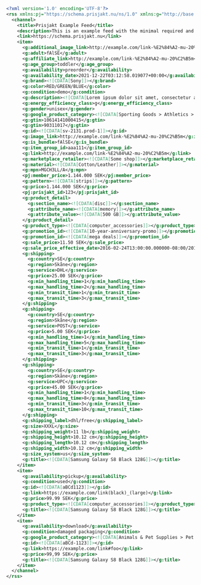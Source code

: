 ```xml
<?xml version='1.0' encoding='UTF-8'?>
<rss xmlns:pj="https://schema.prisjakt.nu/ns/1.0" xmlns:g="http://base.google.com/ns/1.0" version="3.0">
  <channel>
    <title>Prisjakt Example Feed</title>
    <description>This is an example feed with the minimal required and all accepted values</description>
    <link>https://schema.prisjakt.nu</link>
    <item>
      <g:additional_image_link>http://example.com/link-%E2%84%A2-mu-20%C2%B5m</g:additional_image_link>
      <g:adult>fAlSE</g:adult>
      <g:affiliate_link>http://example.com/link-%E2%84%A2-mu-20%C2%B5m</g:affiliate_link>
      <g:age_group>toddler</g:age_group>
      <g:availability>preorder</g:availability>
      <g:availability_date>2021-12-22T03:12:58.019077+00:00</g:availability_date>
      <g:brand><![CDATA[Sony]]></g:brand>
      <g:color>RED/GREEN/BLUE</g:color>
      <g:condition>demo</g:condition>
      <g:description><![CDATA[Lorem ipsum dolor sit amet, consectetur adipiscing elit, sed do eiusmod tempor incididunt ut labore et dolore magna aliqua. Ut enim ad minim veniam, quis nostrud exercitation ullamco laboris nisi ut aliquip ex ea commodo consequat. Duis aute irure dolor in reprehenderit in voluptate velit esse cillum dolore eu fugiat nulla pariatur.]]></g:description>
      <g:energy_efficiency_class>g</g:energy_efficiency_class>
      <g:gender>unisex</g:gender>
      <g:google_product_category><![CDATA[Sporting Goods > Athletics > Figure Skating & Hockey > Ice Skates]]></g:google_product_category>
      <g:gtin>10614141000415</g:gtin>
      <g:gtin>90311017</g:gtin>
      <g:id><![CDATA[sv-2131.prod-1]]></g:id>
      <g:image_link>http://example.com/link-%E2%84%A2-mu-20%C2%B5m</g:image_link>
      <g:is_bundle>fAlSE</g:is_bundle>
      <g:item_group_id>aaa111</g:item_group_id>
      <g:link>http://example.com/link-%E2%84%A2-mu-20%C2%B5m</g:link>
      <g:marketplace_retailer><![CDATA[Some shop]]></g:marketplace_retailer>
      <g:material><![CDATA[Cotton/Leather]]></g:material>
      <g:mpn>MGCH3LL/A</g:mpn>
      <pj:member_price>1.144.000 SEK</pj:member_price>
      <g:pattern><![CDATA[strips]]></g:pattern>
      <g:price>1.144.000 SEK</g:price>
      <pj:prisjakt_id>123</pj:prisjakt_id>
      <g:product_detail>
        <g:section_name><![CDATA[disc]]></g:section_name>
        <g:attribute_name><![CDATA[memory]]></g:attribute_name>
        <g:attribute_value><![CDATA[500 GB]]></g:attribute_value>
      </g:product_detail>
      <g:product_type><![CDATA[computer_accessories]]></g:product_type>
      <g:promotion_id><![CDATA[10-year-anniversary-promo]]></g:promotion_id>
      <g:promotion_id><![CDATA[mega deals]]></g:promotion_id>
      <g:sale_price>11.50 SEK</g:sale_price>
      <g:sale_price_effective_date>2016-02-24T13:00:00.000000-08:00/2016-02-29T15:30:00.000000+02:00</g:sale_price_effective_date>
      <g:shipping>
        <g:country>SE</g:country>
        <g:region>Skåne</g:region>
        <g:service>DHL</g:service>
        <g:price>25.00 SEK</g:price>
        <g:min_handling_time>1</g:min_handling_time>
        <g:max_handling_time>2</g:max_handling_time>
        <g:min_transit_time>1</g:min_transit_time>
        <g:max_transit_time>3</g:max_transit_time>
      </g:shipping>
      <g:shipping>
        <g:country>SE</g:country>
        <g:region>Skåne</g:region>
        <g:service>POST</g:service>
        <g:price>5.00 SEK</g:price>
        <g:min_handling_time>1</g:min_handling_time>
        <g:max_handling_time>5</g:max_handling_time>
        <g:min_transit_time>1</g:min_transit_time>
        <g:max_transit_time>3</g:max_transit_time>
      </g:shipping>
      <g:shipping>
        <g:country>SE</g:country>
        <g:region>Skåne</g:region>
        <g:service>UPC</g:service>
        <g:price>45.00 SEK</g:price>
        <g:min_handling_time>1</g:min_handling_time>
        <g:max_handling_time>8</g:max_handling_time>
        <g:min_transit_time>3</g:min_transit_time>
        <g:max_transit_time>10</g:max_transit_time>
      </g:shipping>
      <g:shipping_label>dhl/free</g:shipping_label>
      <g:size>XXXL</g:size>
      <g:shipping_weight>11 lb</g:shipping_weight>
      <g:shipping_height>10.12 cm</g:shipping_height>
      <g:shipping_length>10.12 cm</g:shipping_length>
      <g:shipping_width>10.12 cm</g:shipping_width>
      <g:size_system>us</g:size_system>
      <g:title><![CDATA[Samsung Galaxy S8 Black 128G]]></g:title>
    </item>
    <item>
      <g:availability>pickup</g:availability>
      <g:condition>used</g:condition>
      <g:id><![CDATA[aBCd1123]]></g:id>
      <g:link>https://example.com/link(black)_(large)</g:link>
      <g:price>99.99 SEK</g:price>
      <g:product_type><![CDATA[computer_accessories]]></g:product_type>
      <g:title><![CDATA[Samsung Galaxy S8 Black 128G]]></g:title>
    </item>
    <item>
      <g:availability>download</g:availability>
      <g:condition>damaged packaging</g:condition>
      <g:google_product_category><![CDATA[Animals & Pet Supplies > Pet Supplies > Reptile & Amphibian Supplies]]></g:google_product_category>
      <g:id><![CDATA[aBCd-1123]]></g:id>
      <g:link>https://example.com/link#foo</g:link>
      <g:price>99,99 SEK</g:price>
      <g:title><![CDATA[Samsung Galaxy S8 Black 128G]]></g:title>
    </item>
  </channel>
</rss>

```